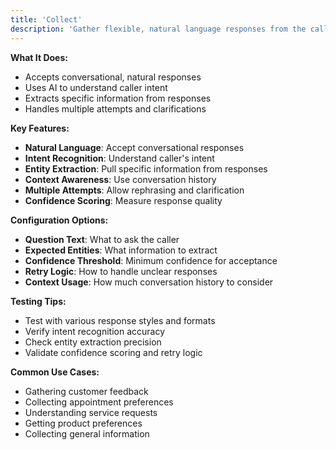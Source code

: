```yaml
---
title: 'Collect'
description: 'Gather flexible, natural language responses from the caller'
---
```


**What It Does:**
- Accepts conversational, natural responses
- Uses AI to understand caller intent
- Extracts specific information from responses
- Handles multiple attempts and clarifications

**Key Features:**
- **Natural Language**: Accept conversational responses
- **Intent Recognition**: Understand caller's intent
- **Entity Extraction**: Pull specific information from responses
- **Context Awareness**: Use conversation history
- **Multiple Attempts**: Allow rephrasing and clarification
- **Confidence Scoring**: Measure response quality

**Configuration Options:**
- **Question Text**: What to ask the caller
- **Expected Entities**: What information to extract
- **Confidence Threshold**: Minimum confidence for acceptance
- **Retry Logic**: How to handle unclear responses
- **Context Usage**: How much conversation history to consider

**Testing Tips:**
- Test with various response styles and formats
- Verify intent recognition accuracy
- Check entity extraction precision
- Validate confidence scoring and retry logic

**Common Use Cases:**
- Gathering customer feedback
- Collecting appointment preferences
- Understanding service requests
- Getting product preferences
- Collecting general information
